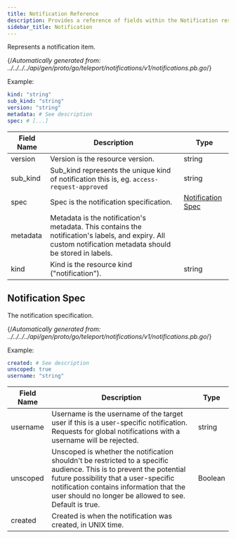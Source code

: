 ```yaml
---
title: Notification Reference
description: Provides a reference of fields within the Notification resource, which you can manage with tctl.
sidebar_title: Notification
---
```


Represents a notification item.

{/*Automatically generated from: ../../../../api/gen/proto/go/teleport/notifications/v1/notifications.pb.go*/}

Example:

```yaml
kind: "string"
sub_kind: "string"
version: "string"
metadata: # See description
spec: # [...]
```
|Field Name|Description|Type|
|---|---|---|
|version|Version is the resource version.|string|
|sub_kind|Sub_kind represents the unique kind of notification this is, eg. `access-request-approved`|string|
|spec|Spec is the notification specification.|[Notification Spec](#notification-spec)|
|metadata|Metadata is the notification's metadata. This contains the notification's labels, and expiry. All custom notification metadata should be stored in labels.||
|kind|Kind is the resource kind ("notification").|string|

## Notification Spec

The notification specification.

{/*Automatically generated from: ../../../../api/gen/proto/go/teleport/notifications/v1/notifications.pb.go*/}

Example:

```yaml
created: # See description
unscoped: true
username: "string"
```

|Field Name|Description|Type|
|---|---|---|
|username|Username is the username of the target user if this is a user-specific notification. Requests for global notifications with a username will be rejected.|string|
|unscoped|Unscoped is whether the notification shouldn't be restricted to a specific audience. This is to prevent the potential future possibility that a user-specific notification contains information that the user should no longer be allowed to see. Default is true.|Boolean|
|created|Created is when the notification was created, in UNIX time.||

